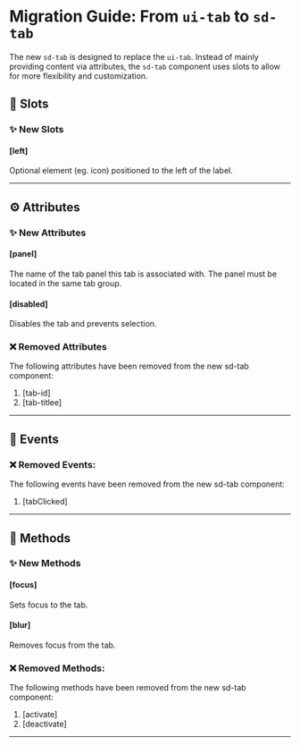 # Migration Guide: From `ui-tab` to `sd-tab`

The new `sd-tab` is designed to replace the `ui-tab`. Instead of mainly providing content via attributes, the `sd-tab` component uses slots to allow for more flexibility and customization.

## 💾 Slots

### ✨ New Slots

#### [left]

Optional element (eg. icon) positioned to the left of the label.

<hr />

## ⚙️ Attributes

### ✨ New Attributes

#### [panel]

The name of the tab panel this tab is associated with. The panel must be located in the same tab group.

#### [disabled]

Disables the tab and prevents selection.

### ❌ Removed Attributes

The following attributes have been removed from the new sd-tab component:

1. [tab-id]
2. [tab-titlee]

<hr />

## 🥳 Events

### ❌ Removed Events:

The following events have been removed from the new sd-tab component:

1. [tabClicked]

<hr />

## 🧪 Methods

### ✨ New Methods

#### [focus]

Sets focus to the tab.

#### [blur]

Removes focus from the tab.

### ❌ Removed Methods:

The following methods have been removed from the new sd-tab component:

1. [activate]
2. [deactivate]

<hr />
